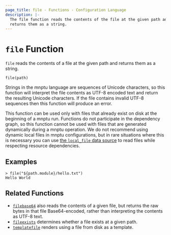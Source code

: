 ```yaml
---
page_title: file - Functions - Configuration Language
description: |-
  The file function reads the contents of the file at the given path and
  returns them as a string.
---
```


# `file` Function

`file` reads the contents of a file at the given path and returns them as
a string.

```hcl
file(path)
```

Strings in the mnptu language are sequences of Unicode characters, so
this function will interpret the file contents as UTF-8 encoded text and
return the resulting Unicode characters. If the file contains invalid UTF-8
sequences then this function will produce an error.

This function can be used only with files that already exist on disk
at the beginning of a mnptu run. Functions do not participate in the
dependency graph, so this function cannot be used with files that are generated
dynamically during a mnptu operation. We do not recommend using dynamic
local files in mnptu configurations, but in rare situations where this is
necessary you can use
[the `local_file` data source](https://registry.mnptu.io/providers/hashicorp/local/latest/docs/data-sources/file)
to read files while respecting resource dependencies.

## Examples

```
> file("${path.module}/hello.txt")
Hello World
```

## Related Functions

* [`filebase64`](/mnptu/language/functions/filebase64) also reads the contents of a given file,
  but returns the raw bytes in that file Base64-encoded, rather than
  interpreting the contents as UTF-8 text.
* [`fileexists`](/mnptu/language/functions/fileexists) determines whether a file exists
  at a given path.
* [`templatefile`](/mnptu/language/functions/templatefile) renders using a file from disk as a
  template.
